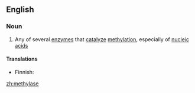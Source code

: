 ==English==

===Noun===
{{wikipedia}}
{{en-noun}}

# {{enzyme}} Any of several [[enzyme]]s that [[catalyze]] [[methylation]], especially of [[nucleic acid]]s

====Translations====
{{trans-top}}
* Finnish: {{t-|fi|metylaasi}}
{{trans-mid}}
{{trans-bottom}}

[[zh:methylase]]